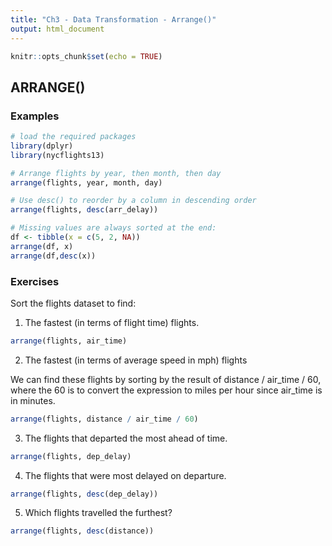 ```yaml
---
title: "Ch3 - Data Transformation - Arrange()"
output: html_document
---
```


```r
knitr::opts_chunk$set(echo = TRUE)
```

## ARRANGE()

### Examples


```r
# load the required packages
library(dplyr)
library(nycflights13)

# Arrange flights by year, then month, then day
arrange(flights, year, month, day)

# Use desc() to reorder by a column in descending order
arrange(flights, desc(arr_delay))

# Missing values are always sorted at the end:
df <- tibble(x = c(5, 2, NA))
arrange(df, x)
arrange(df,desc(x))
```

### Exercises

Sort the flights dataset to find:

1) The fastest (in terms of flight time) flights.



```r
arrange(flights, air_time)
```


###########################################################################################
###########################################################################################
2) The fastest (in terms of average speed in mph) flights


We can find these flights by sorting by the result of distance / air_time / 60, where the 60 is to convert the expression to miles per hour since air_time is in minutes.

```r
arrange(flights, distance / air_time / 60)
```

###########################################################################################
###########################################################################################

3) The flights that departed the most ahead of time.

```r
arrange(flights, dep_delay)
```

###########################################################################################
###########################################################################################
4) The flights that were most delayed on departure.

```r
arrange(flights, desc(dep_delay))
```


###########################################################################################
###########################################################################################
5) Which flights travelled the furthest?

```r
arrange(flights, desc(distance))
```

